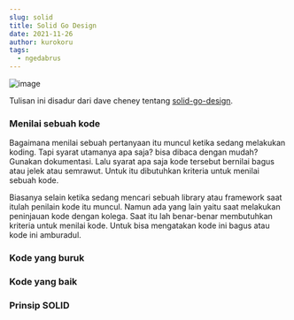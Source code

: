 ```yaml
---
slug: solid
title: Solid Go Design
date: 2021-11-26
author: kurokoru
tags:
  - ngedabrus
---
```

![image](https://imagizer.imageshack.com/v2/1024x768q90/924/wGmD4g.jpg)

Tulisan ini disadur dari dave cheney tentang  [solid-go-design](https://dave.cheney.net/2016/08/20/solid-go-design). 

### Menilai sebuah kode

Bagaimana menilai sebuah pertanyaan itu muncul ketika sedang melakukan koding. Tapi syarat utamanya apa saja? bisa dibaca dengan mudah? Gunakan dokumentasi. Lalu syarat apa saja kode tersebut bernilai bagus atau jelek atau semrawut. Untuk itu dibutuhkan kriteria untuk menilai sebuah kode. 

Biasanya selain ketika sedang mencari sebuah library atau framework saat itulah penilain kode itu muncul. Namun ada yang lain yaitu saat melakukan peninjauan kode dengan kolega. Saat itu lah benar-benar membutuhkan kriteria untuk menilai kode. Untuk bisa mengatakan kode ini bagus atau kode ini amburadul. 

### Kode yang buruk

### Kode yang baik


### Prinsip SOLID
